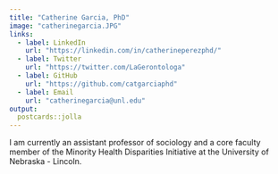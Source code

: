 ---
title: "Catherine Garcia, PhD"
image: "catherinegarcia.JPG"
links:
  - label: LinkedIn
    url: "https://linkedin.com/in/catherineperezphd/"
  - label: Twitter
    url: "https://twitter.com/LaGerontologa"
  - label: GitHub
    url: "https://github.com/catgarciaphd"
  - label: Email
    url: "catherinegarcia@unl.edu"
output:
  postcards::jolla
---
 
I am currently an assistant professor of sociology and a core faculty member of the Minority Health Disparities Initiative at the University of Nebraska - Lincoln.
